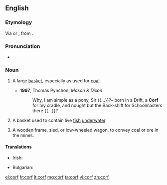 ==English==

===Etymology===
Via {{etyl|gml}} {{term|korf|lang=gml}} or {{etyl|dum}} {{term|korf|lang=dum}}, from {{etyl|la}} {{term|corbis||basket|lang=la}}.

===Pronunciation===
* {{IPA|/kɔːf/}}

===Noun===
{{en-noun|corves|pl2={{qualifier|obsolete}} '''[[corfes]]'''}}

# {{context|mining|lang=en}} A large [[basket]], especially as used for [[coal]].
#* '''1997''', Thomas Pynchon, ''Mason & Dixon'':
#*: Why, I am simple as a pony, Sir {{...}}?– born in a Drift, a '''Corf''' for my cradle, and nought but the Back-shift for Schoolmasters there {{...}}?
# A basket used to contain live [[fish]] [[underwater]].
# {{context|mining|lang=en}} A wooden frame, sled, or low-wheeled wagon, to convey coal or ore in the mines.

====Translations====
{{trans-top|a large basket, especially as used for coal}}
* Irish: {{t-|ga|féan guail|m}}
{{trans-mid}}
{{trans-bottom}}

{{trans-top|a basket used to contain live fish underwater}}
* Bulgarian: {{t+|bg|кошница|f|tr=kóshnitsa|sc=Cyrl}}
{{trans-mid}}
{{trans-bottom}}

[[el:corf]]
[[fr:corf]]
[[lt:corf]]
[[mg:corf]]
[[ta:corf]]
[[vi:corf]]
[[zh:corf]]